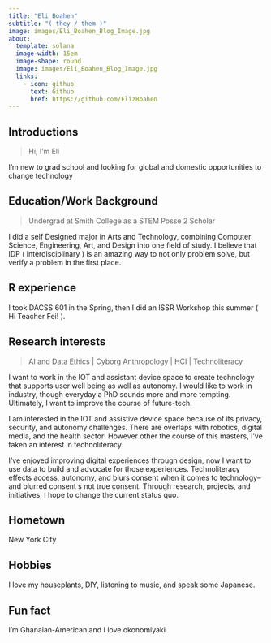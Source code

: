 ```yaml
---
title: "Eli Boahen"
subtitle: "( they / them )"
image: images/Eli_Boahen_Blog_Image.jpg
about:
  template: solana
  image-width: 15em
  image-shape: round
  image: images/Eli_Boahen_Blog_Image.jpg
  links:
    - icon: github
      text: Github
      href: https://github.com/ElizBoahen
---
```


## Introductions
>Hi, I'm Eli

I'm new to grad school and looking for global and domestic opportunities to change technology

## Education/Work Background
>Undergrad at Smith College as a STEM Posse 2 Scholar

I did a self Designed major in Arts and Technology, combining Computer Science, Engineering, Art, and Design into one field of study. I believe that IDP ( interdisciplinary ) is an amazing way to not only problem solve, but verify a problem in the first place.

## R experience
I took DACSS 601 in the Spring, then I did an ISSR Workshop this summer ( Hi Teacher Fei! ).

## Research interests
>AI and Data Ethics | Cyborg Anthropology | HCI | Technoliteracy

I want to work in the IOT and assistant device space to create technology that supports user well being as well as autonomy. I would like to work in industry, though everyday a PhD sounds more and more tempting. Ultimately, I want to improve the course of future-tech.

I am interested in the IOT and assistive device space because of its privacy, security, and autonomy challenges. There are overlaps with robotics, digital media, and the health sector! However other the course of this masters, I've taken an interest in technoliteracy.

I've enjoyed improving digital experiences through design, now I want to use data to build and advocate for those experiences. Technoliteracy effects access, autonomy, and blurs consent when it comes to technology--and blurred consent s not true consent. Through research, projects, and initiatives, I hope to change the current status quo.


## Hometown
New York City

## Hobbies
I love my houseplants, DIY, listening to music, and speak some Japanese.

## Fun fact
I'm Ghanaian-American and I love okonomiyaki
